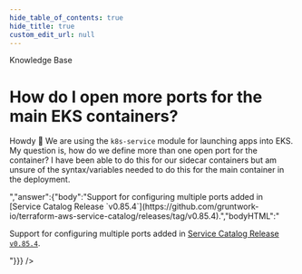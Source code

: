 ```yaml
---
hide_table_of_contents: true
hide_title: true
custom_edit_url: null
---
```



<CenterLayout>
<span className="title">Knowledge Base</span>
<h1>How do I open more ports for the main EKS containers?</h1>
<GitHub discussion={{"id":"D_kwDOF8slf84AOuqk","number":174,"author":{"login":"rhoboat"},"title":"How do I open more ports for the main EKS containers?","body":"Howdy 🤠 We are using the `k8s-service` module for launching apps into EKS. My question is, how do we define more than one open port for the container? I have been able to do this for our sidecar containers but am unsure of the syntax/variables needed to do this for the main container in the deployment.","bodyHTML":"<p dir=\"auto\">Howdy <g-emoji class=\"g-emoji\" alias=\"cowboy_hat_face\" fallback-src=\"https://github.githubassets.com/images/icons/emoji/unicode/1f920.png\">🤠</g-emoji> We are using the <code class=\"notranslate\">k8s-service</code> module for launching apps into EKS. My question is, how do we define more than one open port for the container? I have been able to do this for our sidecar containers but am unsure of the syntax/variables needed to do this for the main container in the deployment.</p>","answer":{"body":"Support for configuring multiple ports added in [Service Catalog Release `v0.85.4`](https://github.com/gruntwork-io/terraform-aws-service-catalog/releases/tag/v0.85.4).","bodyHTML":"<p dir=\"auto\">Support for configuring multiple ports added in <a href=\"https://github.com/gruntwork-io/terraform-aws-service-catalog/releases/tag/v0.85.4\">Service Catalog Release <code class=\"notranslate\">v0.85.4</code></a>.</p>"}}} />

</CenterLayout>
  

<!-- ##DOCS-SOURCER-START
{
  "sourcePlugin": "github-discussions",
  "hash": "2647fbbd424228c37ba13a3461f5fd18"
}
##DOCS-SOURCER-END -->
